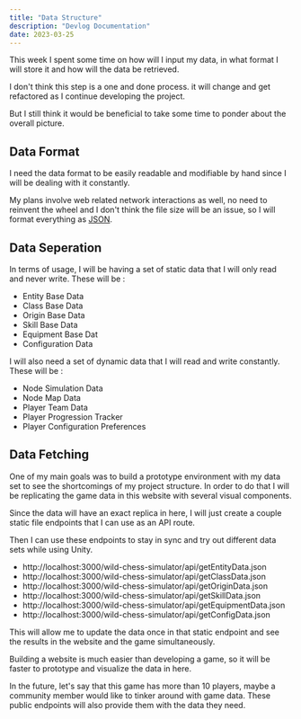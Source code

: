 ```yaml
---
title: "Data Structure"
description: "Devlog Documentation"
date: 2023-03-25
---
```



<PageDateBar dateString={frontmatter.date} />

This week I spent some time on how will I input my data, in what format I will store it and how will the data be retrieved.

I don't think this step is a one and done process. it will change and get refactored as I continue developing the project.

But I still think it would be beneficial to take some time to ponder about the overall picture.

## Data Format

I need the data format to be easily readable and modifiable by hand since I will be dealing with it constantly.

My plans involve web related network interactions as well, no need to reinvent the wheel and I don't think the file size will be an issue, so I will format everything as [JSON](https://www.json.org/json-en.html).

## Data Seperation

In terms of usage, I will be having a set of static data that I will only read and never write. These will be : 

- Entity Base Data
- Class Base Data
- Origin Base Data
- Skill Base Data
- Equipment Base Dat
- Configuration Data

I will also need a set of dynamic data that I will read and write constantly. These will be : 

- Node Simulation Data
- Node Map Data
- Player Team Data
- Player Progression Tracker
- Player Configuration Preferences

## Data Fetching

One of my main goals was to build a prototype environment with my data set to see the shortcomings of my project structure. In order to do that I will be replicating the game data in this website with several visual components.

Since the data will have an exact replica in here, I will just create a couple static file endpoints that I can use as an API route.

Then I can use these endpoints to stay in sync and try out different data sets while using Unity.

- http://localhost:3000/wild-chess-simulator/api/getEntityData.json
- http://localhost:3000/wild-chess-simulator/api/getClassData.json
- http://localhost:3000/wild-chess-simulator/api/getOriginData.json
- http://localhost:3000/wild-chess-simulator/api/getSkillData.json
- http://localhost:3000/wild-chess-simulator/api/getEquipmentData.json
- http://localhost:3000/wild-chess-simulator/api/getConfigData.json

This will allow me to update the data once in that static endpoint and see the results in the website and the game simultaneously.

Building a website is much easier than developing a game, so it will be faster to prototype and visualize the data in here.

In the future, let's say that this game has more than 10 players, maybe a community member would like to tinker around with game data. These public endpoints will also provide them with the data they need.

